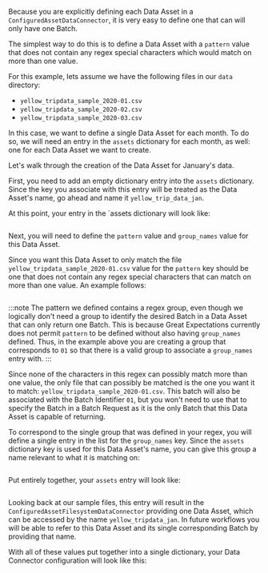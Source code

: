 Because you are explicitly defining each Data Asset in a `ConfiguredAssetDataConnector`, it is very easy to define one that can will only have one Batch.

The simplest way to do this is to define a Data Asset with a `pattern` value that does not contain any regex special characters which would match on more than one value.

For this example, lets assume we have the following files in our `data` directory:
- `yellow_tripdata_sample_2020-01.csv`
- `yellow_tripdata_sample_2020-02.csv`
- `yellow_tripdata_sample_2020-03.csv`

In this case, we want to define a single Data Asset for each month.  To do so, we will need an entry in the `assets` dictionary for each month, as well: one for each Data Asset we want to create.

Let's walk through the creation of the Data Asset for January's data.

First, you need to add an empty dictionary entry into the `assets` dictionary.  Since the key you associate with this entry will be treated as the Data Asset's name, go ahead and name it `yellow_trip_data_jan`.

At this point, your entry in the `assets dictionary will look like:

```python name="version-0.17.23 empty_data_asset_configuration_configured_single_batch"
```

Next, you will need to define the `pattern` value and `group_names` value for this Data Asset.

Since you want this Data Asset to only match the file `yellow_tripdata_sample_2020-01.csv` value for the `pattern` key should be one that does not contain any regex special characters that can match on more than one value.  An example follows:

```python name="version-0.17.23 pattern_for_single_batch_configured_data_asset_configuration"
```

:::note
The pattern we defined contains a regex group, even though we logically don't need a group to identify the desired Batch in a Data Asset that can only return one Batch.  This is because Great Expectations currently does not permit `pattern` to be defined without also having `group_names` defined.  Thus, in the example above you are creating a group that corresponds to `01` so that there is a valid group to associate a `group_names` entry with.
:::

Since none of the characters in this regex can possibly match more than one value, the only file that can possibly be matched is the one you want it to match: `yellow_tripdata_sample_2020-01.csv`.  This batch will also be associated with the Batch Identifier `01`, but you won't need to use that to specify the Batch in a Batch Request as it is the only Batch that this Data Asset is capable of returning.

To correspond to the single group that was defined in your regex, you will define a single entry in the list for the `group_names` key.  Since the `assets` dictionary key is used for this Data Asset's name, you can give this group a name relevant to what it is matching on:

```python name="version-0.17.23 group_names for single batch configured assets configuration"
```

Put entirely together, your `assets` entry will look like:

```python name="version-0.17.23 full_data_asset_for_single_batch_configured_data_connector"
```

Looking back at our sample files, this entry will result in the `ConfiguredAssetFilesystemDataConnector` providing one Data Asset, which can be accessed by the name `yellow_tripdata_jan`.  In future workflows you will be able to refer to this Data Asset and its single corresponding Batch by providing that name.

With all of these values put together into a single dictionary, your Data Connector configuration will look like this:

```python name="version-0.17.23 full_single_batch_configured_data_connector_configuration"
```